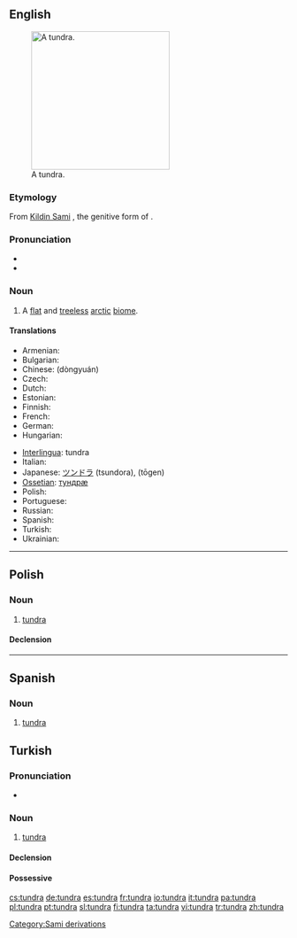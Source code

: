 {{was wotd|2006|December|24}}
{{also|Tundra}}
==English==
{{wikipedia}}
[[Image:Wrangel Island tundra.jpg|thumb|250px|A tundra.]]

===Etymology===
From [[Kildin Sami]] {{term||tū̄ndra}}, the genitive form of {{term|тӯндар||treeless plain|tr=tūndar|sc=Cyrl}}.

===Pronunciation===
* {{IPA|/ˈtʌndɹə/}}
* {{audio|en-us-tundra.ogg|Audio (US)}}

===Noun===
{{en-noun}}

# A [[flat]] and [[treeless]] [[arctic]] [[biome]].

====Translations====
{{trans-top|flat treeless arctic region}}
* Armenian: {{t-|hy|տունդրա|tr=tundra|sc=Armn|xs=Armenian}}
* Bulgarian: {{t-|bg|тундра|f|tr=túndra|sc=Cyrl}}
* Chinese: {{Hani|[[冻原]]}} (dòngyuán)
* Czech: {{t+|cs|tundra|f}}
* Dutch: {{t|nl|toendra}}
* Estonian: {{t-|et|tundra}}
* Finnish: {{t+|fi|tundra}}
* French: {{t+|fr|toundra|f}}
* German: {{t-|de|Tundra|f}}
* Hungarian: {{t-|hu|tundra}}
{{trans-mid}}
* [[Interlingua]]: tundra
* Italian: {{t+|it|tundra|f}}
* Japanese: [[ツンドラ]] (tsundora), {{Jpan|[[凍原]]}} (tōgen)
* [[Ossetian]]: [[тундрæ]]
* Polish: {{t+|pl|tundra|f}}
* Portuguese: {{t+|pt|tundra|f}}
* Russian: {{t+|ru|тундра|f|tr=túndra|sc=Cyrl}}
* Spanish: {{t+|es|tundra|f}}
* Turkish: {{t|tr|tundra}}
* Ukrainian: {{t-|uk|тундра|f|tr=túndra|sc=Cyrl|xs=Ukrainian}}
{{trans-bottom}}

[[Category:Sami derivations]]

----

==Polish==
{{wikipedia|lang=pl}}

===Noun===
{{infl|pl|noun|g=f}}

# [[#English|tundra]]

====Declension====
{{pl-decl-noun-f|tund|r}}

----

==Spanish==
{{wikipedia|lang=es}}

===Noun===
{{es-noun-f}}

# [[#English|tundra]]

==Turkish==

===Pronunciation===
* {{IPA|tundɾa|lang=tr}}

===Noun===
{{tr-noun|yı|lar}}

# [[tundra]]

====Declension====
{{tr-noun-v|a|d}}

====Possessive====
{{rfc-header|Possessive|lang=tr}}
{{tr-poss-v-aı}}

[[cs:tundra]]
[[de:tundra]]
[[es:tundra]]
[[fr:tundra]]
[[io:tundra]]
[[it:tundra]]
[[pa:tundra]]
[[pl:tundra]]
[[pt:tundra]]
[[sl:tundra]]
[[fi:tundra]]
[[ta:tundra]]
[[vi:tundra]]
[[tr:tundra]]
[[zh:tundra]]